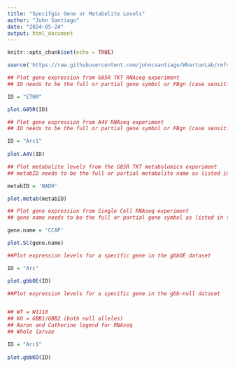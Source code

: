 ```yaml
---
title: "Specifgic Gene or Metabolite Levels"
author: "John Santiago"
date: "2024-05-24"
output: html_document
---
```


```r
knitr::opts_chunk$set(echo = TRUE)
```

```r
source('https://raw.githubusercontent.com/johncsantiago/WhartonLab/refs/heads/master/Functions_OmicsQuickPlotFunctions.R')

```


```r

## Plot gene expression from G85R TKT RNAseq experiment
## ID needs to be the full or partial gene symbol or FBgn (case sensitive)

ID = "ETHR"

plot.G85R(ID)

```


```r

## Plot gene expression from A4V RNAseq experiment
## ID needs to be the full or partial gene symbol or FBgn (case sensitive)

ID = "Arc1"
  
plot.A4V(ID)
```


```r

## Plot metabolite levels from the G85R TKT metabolomics experiment
## metabID needs to be the full or partial metabolite name as listed in the table (case sensitive)

metabID = 'NADH'

plot.metab(metabID)

```


```r

## Plot gene expression from Single Cell RNAseq experiment
## gene name needs to be the full or partial gene symbol as listed in the table (case sensitive)

gene.name = 'CCAP'

plot.SC(gene.name)

```


```r
##Plot expression levels for a specific gene in the gbbOE dataset

ID = "Arc"

plot.gbbOE(ID)

```

```r
##Plot expression levels for a specific gene in the gbb-null dataset


## WT = W1118
## KO = GBB1/GBB2 (both null alleles)
## Aaron and Catherine legend for RNAseq
## Whole larvae

ID = "Arc1"
  
plot.gbbKO(ID)

```



